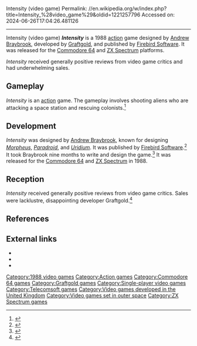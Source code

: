 Intensity (video game)
Permalink: //en.wikipedia.org/w/index.php?title=Intensity_%28video_game%29&oldid=1221257796
Accessed on: 2024-06-26T17:04:26.481126



------
Intensity (video game)
{{Infobox video game
| title = Intensity
| image = File:Coverart of Intensity.jpeg
| caption = 
| developer = [[Graftgold]]
| publisher = [[Firebird Software]]
| designer = [[Andrew Braybrook]]
| composer = 
| engine = 
| released = 1988
| genre = [[Action game|Action]]
| modes = [[Single-player]]
| platforms = {{ubl|[[Commodore 64]]|[[ZX Spectrum]]}}
}}
'''''Intensity''''' is a 1988 [[action game|action]] game designed by [[Andrew Braybrook]], developed by [[Graftgold]], and published by [[Firebird Software]]. It was released for the [[Commodore 64]] and [[ZX Spectrum]] platforms.

''Intensity'' received generally positive reviews from video game critics and had underwhelming sales.

==Gameplay==
''Intensity'' is an [[action game|action]] game. The gameplay involves shooting aliens who are attacking a space station and rescuing colonists.<ref>{{Cite web|url=https://archive.org/details/the-games-machine-10/page/n15/mode/2up|title=The Games Machine Issue 10}}</ref>

==Development==
''Intensity'' was designed by [[Andrew Braybrook]], known for designing [[Morpheus (1987 video game)|''Morpheus'']], ''[[Paradroid]]'', and ''[[Uridium]]''. It was published by [[Firebird Software]].<ref>{{cite magazine|magazine=[[The Games Machine]]|title=Previews|date=September 1988|page=16|issue=10|url=https://archive.org/stream/the-games-machine-10/TheGamesMachine10#page/n15/mode/2up}}</ref> It took Braybrook nine months to write and design the game.<ref>{{cite web|url=https://www.retrogamer.net/profiles/developer/andrew-braybrook/|title=Andrew Braybrook|author=Retro Gamer Team|work=[[Retro Gamer]]|date=3 June 2014|access-date=4 November 2020}}</ref> It was released for the [[Commodore 64]] and [[ZX Spectrum]] in 1988.

==Reception==
{{VG reviews
| CRASH = 91%<ref>{{cite magazine|magazine=[[Crash (magazine)|Crash]]|title=Intensity|date=October 1988|pages=90–91|issue=57|url=https://archive.org/stream/crash-magazine-57/Crash_57_Oct_1988#page/n89/mode/2up}}</ref>
| CVG = 6/10<ref>{{cite magazine|magazine=[[Computer and Video Games]]|title=Reviews|last=Rignall|first=Julian|author-link=Julian Rignall|date=October 1988|pages=38–39|issue=84|url=https://archive.org/stream/computer-video-games-magazine-084/CVG084_Oct_1988#page/n37/mode/2up}}</ref>
| SUser = 64%<ref>{{cite magazine|magazine=[[Sinclair User]]|title=GamesReview|date=October 1988|pages=46–47|issue=79|url=https://archive.org/stream/sinclair-user-magazine-079/SinclairUser_079_Oct_1988#page/n45/mode/2up}}</ref>
| YSinclair=9/10<ref>{{cite magazine|magazine=[[Your Sinclair]]|title=Reviews|author=Jonathan|date=October 1988|page=48|issue=34|url=https://archive.org/stream/YourSinclair37Jan89/YourSinclair/YourSinclair34-Oct88#page/n47/mode/1up}}</ref>
| Z64 = 75%<ref>{{cite magazine|magazine=[[Zzap!64]]|title=Zzap! Test|date=November 1988|page=112|issue=43|url=https://archive.org/details/zzap64-magazine-043/page/n111/mode/2up}}</ref>
| award1Pub = ''Crash''
| award1 = Smash<ref>Game review, Crash magazine, [[Newsfield Publications]], issue 57, October 1988</ref>
}}
''Intensity'' received generally positive reviews from video game critics. Sales were lacklustre, disappointing developer Graftgold.<ref name=Retro>{{cite magazine|magazine=[[Retro Gamer]]|title=The Making of Intensity|last=Milne|first=Rory|date=December 2018|pages=30–33|issue=189}}</ref>

==References==
{{Reflist}}

==External links==
* {{Internet Archive game|id=/zx_Intensity_1988_Firebird_Software}}
* {{WoS game|id=0002491|name=Intensity}}
* {{lemon64 game|name=Intensity|id=1308}}

[[Category:1988 video games]]
[[Category:Action games]]
[[Category:Commodore 64 games]]
[[Category:Graftgold games]]
[[Category:Single-player video games]]
[[Category:Telecomsoft games]]
[[Category:Video games developed in the United Kingdom]]
[[Category:Video games set in outer space]]
[[Category:ZX Spectrum games]]